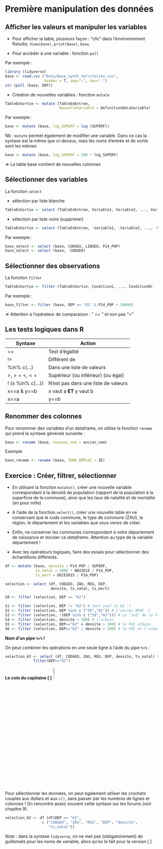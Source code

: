 # Première manipulation des données



## Afficher les valeurs et manipuler les variables

- Pour afficher la table, plusieurs façon : "clic" dans l'environnement Rstudio, `View(base)`, `print(base)`, `base`.

- Pour accéder à une variable : fonction `pull`

Par exemple :
```r
library (tidyverse)
base <- read.csv ("Data/Base_synth_territoires.csv",
                  header = T, sep=";", dec=",")
str (pull (base, DEP))
```


- Création de nouvelles variables : fonction `mutate`
```r
TableEnSortie <- mutate (TableEnEntree,
                         NouvelleVariable = DefinitionDeLaVariable)
```
Par exemple :
```r
base <- mutate (base, log_SUPERF = log (SUPERF))
```

Nb : `mutate` permet également de modifier une variable. Dans ce cas la syntaxe est la même que ci-dessus, mais les noms d'entrée et de sortie sont les mêmes

```r
base <- mutate (base, log_SUPERF = 100 * log_SUPERF)
```

$\Rightarrow$ La table base contient de nouvelles colonnes

## Sélectionner des variables

La fonction `select`

- sélection par liste blanche
```r
TableEnSortie <- select (TableEnEntree, Variable1, Variable2, ..., VariableN)
```

- sélection par liste noire (supprimer)
```r
TableEnSortie <- select (TableEnEntree, -Variable1, -Variable2, ..., -VariableN)
```

Par exemple :
```r
base_select <- select (base, CODGEO, LIBGEO, P14_POP)
base_select <- select (base, -CODGEO)
```

## Sélectionner des observations
La fonction `filter`

```r
TableEnSortie <- filter (TableEnSortie, Condition1, ..., ConditionN)
```
Par exemple :
```r
base_filter <- filter (base, DEP == "01" & P14_POP > 10000)
```
$\Rightarrow$ Attention à l’opérateur de comparaison : " == " et non pas "="

## Les tests logiques dans R

Syntaxe           | Action
------------------|----------------------------------------
==                |  Test d'égalité
!=                |  Différent de
%in%  c(...)      |  Dans une liste de valeurs
$>, >=$   $<, <=$ |  Supérieur (ou inférieur) (ou égal)
! (x %in% c(...)) |  N'est pas dans une liste de valeurs
x==a & y==b       |  x vaut a **ET** y vaut b
x==a | y==b       |  x vaut a **OU** y vaut b (barre verticale AltGR+6)

## Renommer des colonnes

Pour renommer des variables d'un dataframe, on utilise la fonction `rename` qui prend la syntaxe générale suivante :

```r
base <- rename (base, nouveau_nom = ancien_nom)
```

Exemple
```r
base_rename <- rename (base, ZONE_EMPLOI = ZE)
```

## Exercice : Créer, filtrer, sélectionner 


- En utilisant la fonction `mutate()`, créer une nouvelle variable correspondant à la densité de population (rapport de la population à la superficie de la commune), ainsi que les taux de natalité et de mortalité (en pour mille)

- A l'aide de la fonction `select()`, créer une nouvelle table en ne conservant que le code commune, le type de commune (ZAU), la région, le département et les variables que vous venez de créer.

- Enfin, ne conserver les communes correspondant à votre département de naissance et stocker ce *dataframe*. Attention au type de la variable département !

- Avec les opérateurs logiques, faire des essais pour sélectionner des échantillons différents.

```r
df <- mutate (base, densite = P14_POP / SUPERF,
              tx_natal = 1000 * NAISD15 / P14_POP,
              tx_mort = DECESD15 / P14_POP)
```



```r
selection <- select (df, CODGEO, ZAU, REG, DEP,
                     densite, tx_natal, tx_mort)
```


```r
S0 <- filter (selection, DEP == "62")
```


```r
S1 <- filter (selection, DEP != "62") # tout sauf le 62 :(
S2 <- filter (selection, DEP %in% c ("59","62")) # L'ancien NPdC :)
S3 <- filter (selection, !(DEP %in% c ("59","62"))) # Le "sud" de la France
S4 <- filter (selection, densite > 100) # l'urbain
S5 <- filter (selection, DEP=="62" & densite > 100) # le PdC urbain
S6 <- filter (selection, DEP=="62" | densite > 100) # le PdC et l'urbain
```

**Nom d'un pipe `%>%` !**

On peut combiner les opérations en une seule ligne à l'aide du pipe `%>%` :

```r
selection_62 <- select (df, CODGEO, ZAU, REG, DEP, densite, tx_natal) %>%
             filter(DEP=="62")
```

**Le coin du capitaine [ ]**  ![ ](../Figures/CapHookImage.png){ width=10% }

Pour sélectionner les données, on peut également utiliser les crochets couplés aux dollars et aux `c()`, sans passer par les numéros de lignes et colonnes ! On rencontre assez souvent cette syntaxe sur les forums (voir chapitre 9).

```r
selection_62 <- df [df$DEP == "62",
                 c ("CODGEO", "ZAU", "REG", "DEP", "densite",
                    "tx_natal")]
```

*Note* : dans la syntaxe `tidyverse`, on ne met pas (obligatoirement) de guillemets pour les noms de variable, alors qu'on le fait pour la version [ ]
